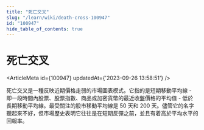 ```yaml
---
title: "死亡交叉"
slug: "/learn/wiki/death-cross-100947"
id: "100947"
hide_table_of_contents: true
---
```



# 死亡交叉

<ArticleMeta id={100947} updatedAt={'2023-09-26 13:58:51'} />
<div className='border-solid border-b border-t-0 my-4 border-[var(--ifm-color-gray-300)]' />

死亡交叉是一種反映近期價格走弱的市場圖表模式。它指的是短期移動平均線 - 即一段時間內股票、股票指數、商品或加密貨幣的最近收盤價格的平均值 - 低於長期移動平均線。最受關注的股市移動平均線是 50 天和 200 天。儘管它的名字聽起來不好，但市場歷史表明它往往是在短期反彈之前，並且有着高於平均水平的回報率。
